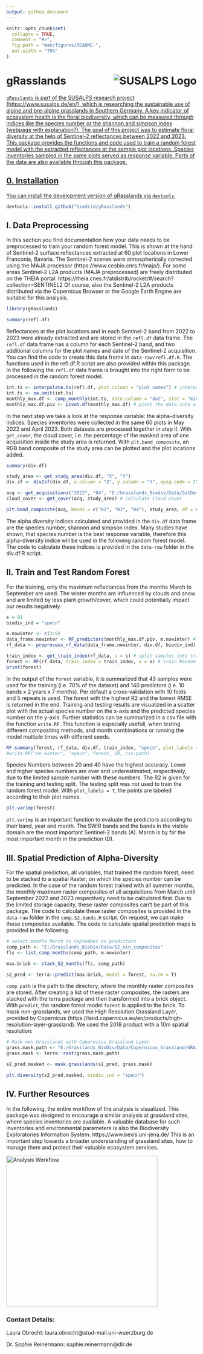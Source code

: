 ```yaml
---
output: github_document
---
```


<!-- README.md is generated from README.Rmd. Please edit that file -->

```r
knitr::opts_chunk$set(
  collapse = TRUE,
  comment = "#>",
  fig.path = "man/figures/README-",
  out.width = "70%"
)
```

# gRasslands <a href="https://www.susalps.de/en/"><img align="right" src="man/figures/logo_susalps_kl.jpg" alt="SUSALPS Logo" />


<!-- badges: start -->
<!-- badges: end -->

`gRasslands` is part of the SUSALPS research project (https://www.susalps.de/en/), which is researching the sustainable use of alpine and pre-alpine grasslands in Southern Germany. A key indicator of ecosystem health is the floral biodiversity, which can be measured through indices like the species number or the shannon and simpson index (webpage with explanation?). The goal of this project was to estimate floral diversity at the help of Sentinel-2 reflectances between 2022 and 2023.
This package provides the functions and code used to train a random forest model with the extracted reflectances at the sample plot locations. Species inventories sampled in the same plots served as response variable.
Parts of the data are also available through this package.

## 0. Installation

You can install the development version of gRasslands via `devtools`:

``` r
devtools::install_github("Siedrid/gRasslands")
```

## I. Data Preprocessing

In this section you find documentation how your data needs to be preprocessed to train your random forest model. This is shown at the hand of Sentinel-2 surface reflectances extracted at 60 plot locations in Lower Franconia, Bavaria. The Sentinel-2 scenes were atmospherically corrected using the MAJA processor (https://www.cesbio.cnrs.fr/maja/). For some areas Sentinel-2 L2A products (MAJA preprocessed) are freely distributed on the THEIA portal: https://theia.cnes.fr/atdistrib/rocket/#/search?collection=SENTINEL2
Of course, also the Sentinel-2 L2A products distributed via the Copernicus Browser or the Google Earth Engine are suitable for this analysis.

```r
library(gRasslands)

summary(refl.df)

```

Reflectances at the plot locations and in each Sentinel-2 band from 2022 to 2023 were already extracted and are stored in the `refl.df` data frame. The `refl.df` data frame has a column for each Sentinel-2 band, and two additional columns for the plot names and date of the Sentinel-2 acquisition. You can find the code to create this data frame in `data-raw/refl.df.R`. The functions used in the refl.df.R script are also provided within this package. In the following the `refl.df` data frame is brought into the right form to be processed in the random forest model.

```r
int.ts <- interpolate.ts(refl.df, plot.column = "plot_names") # interpolate missing values
int.ts <- na.omit(int.ts)
monthly_max.df <- comp_monthly(int.ts, date.column = "dat", stat = "min") # composite to monthly maximum reflectances
monthly_max.df.piv <- pivot.df(monthly_max.df) # pivot the data into wide table

```

In the next step we take a look at the response variable: the alpha-diversity indices. Species inventories were collected in the same 60 plots in May 2022 and April 2023. Both datasets are processed together in step II. With `get_cover`, the cloud cover, i.e. the percentage of the masked area of one acquisition inside the study area is returned. With `plt.band_composite`, an RGB band composite of the study area can be plotted and the plot locations added.

```r
summary(div.df)

study_area <- get_study_area(div.df, "X", "Y")
div.sf <- div2sf(div.df, x.column = "X", y.column = "Y", epsg.code = 25832, write = F)

acq <- get_acquisitions("2022", "04", "E:/Grasslands_Biodiv/Data/SatData/")[1]
cloud_cover <- get_cover(acq, study_area) # calculate cloud cover

plt.band_composite(acq, bands = c("B2", "B3", "B4"), study_area, df = div.df, add.plots = T)

```

The alpha diversity indices calculated and provided in the `div.df` data frame are the species number, shannon and simpson index. Many studies have shown, that species number is the best response variable, therefore this alpha-diversity indice will be used in the following random forest model. The code to calculate these indices is provided in the `data-raw` folder in the div.df.R script.


## II. Train and Test Random Forest

For the training, only the maximum reflectances from the months March to September are used. The winter months are influenced by clouds and snow and are limited by less plant growth/cover, which could potentially impact our results negatively.

```r
s = 91
biodiv_ind = "specn"

m.nowinter <- c(3:9)
data_frame.nowinter <- RF_predictors(monthly_max.df.piv, m.nowinter) # use only months from March to September
rf_data <- preprocess_rf_data(data_frame.nowinter, div.df, biodiv_ind) # merge reflectance and alpha diversity dataframe

train_index <- get_train_index(rf_data, s = s) # split samples into training and testing (70:30)
forest <- RF(rf_data, train_index = train_index, s = s) # train Random Forest
print(forest)
```

In the output of the `forest` variable, it is summarized that 43 samples were used for the training (i.e. 70% of the dataset) and 140 predictors (i.e. 10 bands x 2 years x 7 months). Per default a cross-validation with 10 folds and 5 repeats is used. The forest with the highest R2 and the lowest RMSE is returned in the end.
Training and testing results are visualized in a scatter plot with the actual species number on the x-axis and the predicted species number on the y-axis. Further statistics can be summarized in a csv file with the function `write.RF`. This function is especially usefull, when testing different compositing methods, and month combinations or running the model multiple times with different seeds.

```r
RF.summary(forest, rf_data, div.df, train_index, "specn", plot_labels = F) # returns scatter plot
#write.RF("no winter", "specn", forest, 10, csv.path)
```

Species Numbers between 20 and 40 have the highest accuracy. Lower and higher species numbers are over and underestimated, respecitively, due to the limited sample number with these numbers. The R2 is given for the training and testing split. The testing split was not used to train the random forest model.
With `plot_labels = T`, the points are labeled according to their plot names.

```r

plt.varimp(forest)

```

`plt.varimp` is an important function to evaluate the predictors according to their band, year and month. The SWIR bands and the bands in the visible domain are the most important Sentinel-2 bands (A). March is by far the most important month in the prediction (D).

## III. Spatial Prediction of Alpha-Diversity

For the spatial prediction, all variables, that trained the random forest, need to be stacked to a spatial Raster, on which the species number can be predicted. In the case of the random forest trained with all summer months, the monthly maximum raster composites of all acquisitions from March until September 2022 and 2023 respectively need to be calculated first. Due to the limited storage capacity, these raster composites can't be part of this package. The code to calculate these raster composites is provided in the `data-raw` folder in the `comp.S2.bands.R` script. On request, we can make these composites available. The code to calculate spatial prediction maps is provided in the following.

```r

# select months March to September as predictors 
comp_path <- "E:/Grasslands_BioDiv/Data/S2_min_composites"
fls <- list_comp_months(comp_path, m.nowinter)

max.brick <- stack_S2_months(fls, comp_path)

s2_pred <- terra::predict(max.brick, model = forest, na.rm = T)
```

`comp_path` is the path to the directory, where the monthly raster composites are stored. After creating a list of these raster composites, the rasters are stacked with the terra package and then transformed into a brick object. With `predict`, the random forest model `forest` is applied to the brick.
To mask non-grasslands, we used the High Resolution Grassland Layer, provided by Copernicus (https://land.copernicus.eu/en/products/high-resolution-layer-grassland). We used the 2018 product with a 10m spatial resolution:

```r
# Mask non-Grasslands with Copernicus Grassland Layer
grass.mask.path <- "E:/Grasslands_BioDiv/Data/Copernicus_Grassland/GRA_2018_010m_03035_V1_0.tif"
grass.mask <- terra::rast(grass.mask.path)

s2_pred.masked <- mask.grasslands(s2_pred, grass.mask)

plt.diversity(s2_pred.masked, biodiv_ind = "specn")

```

## IV. Further Resources

In the following, the entire workflow of the analysis is visualized. This package was designed to encourage a similar analysis at grassland sites, where species inventories are available. A valuable database for such inventories and environmental parameters is also the Biodiversity Exploratories Information System: https://www.bexis.uni-jena.de/
This is an important step towards a broader understanding of grassland sites, how to manage them and protect their valuable ecosystem services.

<img src="man/figures/GrasslandsBiodiv_Flowchart.drawio.png" alt="Analysis Workflow" style="width: 400px;"/>



### Contact Details:

Laura Obrecht: laura.obrecht@stud-mail.uni-wuerzburg.de

Dr. Sophie Reinermann: sophie.reinermann@dlr.de
